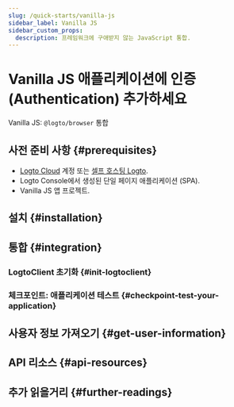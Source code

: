 ```yaml
---
slug: /quick-starts/vanilla-js
sidebar_label: Vanilla JS
sidebar_custom_props:
  description: 프레임워크에 구애받지 않는 JavaScript 통합.
---
```




# Vanilla JS 애플리케이션에 인증 (Authentication) 추가하세요

Vanilla JS: `@logto/browser` 통합

<GuideTip />

## 사전 준비 사항 \{#prerequisites}

- [Logto Cloud](https://cloud.logto.io) 계정 또는 [셀프 호스팅 Logto](/introduction/set-up-logto-oss).
- Logto Console에서 생성된 단일 페이지 애플리케이션 (SPA).
- Vanilla JS 앱 프로젝트.

## 설치 \{#installation}

<AddSdk />

## 통합 \{#integration}

### LogtoClient 초기화 \{#init-logtoclient}

<InitClient />

<ImplementSignInAndSignOut />

### 체크포인트: 애플리케이션 테스트 \{#checkpoint-test-your-application}

<CheckIntegration />

## 사용자 정보 가져오기 \{#get-user-information}

<GetUserInformation />

## API 리소스 \{#api-resources}

<ApiResources />

## 추가 읽을거리 \{#further-readings}

<FurtherReadings />
